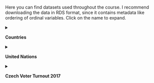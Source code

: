 Here you can find datasets used throughout the course. I recommend downloading the data in RDS format, since it contains metadata like ordering of ordinal variables. Click on the name to expand.

<details>

<summary class="item">

**Countries**

</summary>

Small datasets on various economic and social indicators of European countries.

You can download the dataset using:

```r
#| eval: false

countries <- readr::read_rds("https://github.com/Sociology-FA-CU/applied-regression-r/raw/main/data/countries.rds")
#OR
countries <- read.csv("https://github.com/Sociology-FA-CU/applied-regression-r/raw/main/data/countries.csv")

```

Alternatively, you can download the data from GitHubt in [rds](https://github.com/Sociology-FA-CU/applied-regression-r/raw/main/data/countries.rds) or [csv](https://github.com/Sociology-FA-CU/applied-regression-r/raw/main/data/countries.csv) formats.

| Variable        | Label                                                             | Source                |
|:----------------|:------------------------------------------------------------------|:----------------------|
| country         | Country name                                                      |                       |
| code            | Two digit coutry code                                             |                       |
| gdp             | GDP in the milions of EUR (2018)                                  | Eurostat              |
| population      | Country population on the 1.1.2018                                | Eurostat              |
| area            | Area of the country                                               | CIA factbook          |
| eu_member       | Is the country a EU member? (2019)                                | European Union        |
| postsoviet      | Was the country a member of the Eastern block                     | Wikipedia             |
| life_exp        | Life expectancy at birth (2017)                                   | UN                    |
| uni_prc         | \% of people with university education between 15-64 years (2018) | Eurostat              |
| poverty_risk    | \% of people in risk of poverty (2017)                            | Eurostat              |
| material_dep    | \% of people in material deprivation, 3 or less items (2017)      | Eurostat              |
| hdi             | Human development index (2018)                                    | UN                    |
| foundation_date | Date of founding                                                  | Wikipedia             |
| maj_belief      | Biggest religious group (2018)                                    | Pew Researcher Center |

</details>

<details>

<summary class="item">

**United Nations**

</summary>

This is United Nations country level data from 1998, originally used by John Fox in his book [Applied Regression Analysis and Generalized Linear Models](https://socialsciences.mcmaster.ca/jfox/Books/Applied-Regression-3E/index.html).

```r
#| eval: false

un <- readr::read_rds("https://github.com/Sociology-FA-CU/applied-regression-r/raw/main/data/united-nations.rds")
#OR
un <- read.csv("https://github.com/Sociology-FA-CU/applied-regression-r/raw/main/data/united-nations.csv")
```

The original data can be downloaded in .txt format [here](https://raw.githubusercontent.com/Sociology-FA-CU/appliedregressioninr/main/data/UnitedNations.txt) (right click and choose *Save link as…*). The description of the data [here](https://socialsciences.mcmaster.ca/jfox/Books/Applied-Regression-3E/datasets/UnitedNations.pdf).

</details>

<details>

<summary class="item">

**Czech Voter Turnout 2017**

</summary>

Aggregated data on the voter turnout by age in the Czech 2017 parliamentary elections from the 8th round of the European Social Survey.

You can download the dataset using:

```r
#| eval: false

turnout <- readr::read_rds("https://github.com/Sociology-FA-CU/applied-regression-r/raw/main/data/vote-2017-parliament.rds")
#OR
turnout <- read.csv("https://github.com/Sociology-FA-CU/applied-regression-r/raw/main/data/vote-2017-parliament.csv")
```

Or you can download the data either in [rds](https://github.com/Sociology-FA-CU/applied-regression-r/raw/main/data/vote-2017-parliament.rds) or [csv](https://github.com/Sociology-FA-CU/applied-regression-r/raw/main/data/vote-2017-parliament.csv) format.

</details>

